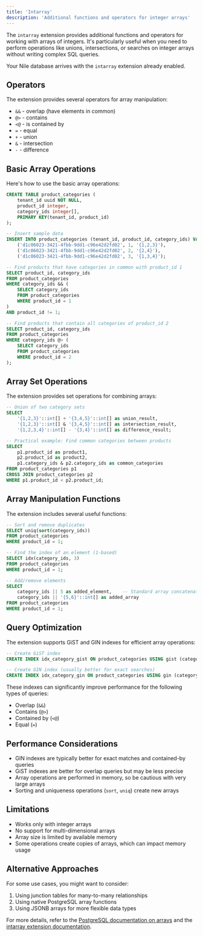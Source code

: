 ```yaml
---
title: 'Intarray'
description: 'Additional functions and operators for integer arrays'
---
```


The `intarray` extension provides additional functions and operators for working with arrays of integers. It's particularly useful when you need to perform operations like unions, intersections, or searches on integer arrays without writing complex SQL queries.

Your Nile database arrives with the `intarray` extension already enabled.

## Operators

The extension provides several operators for array manipulation:

- `&&` - overlap (have elements in common)
- `@>` - contains
- `<@` - is contained by
- `=` - equal
- `+` - union
- `&` - intersection
- `-` - difference

## Basic Array Operations

Here's how to use the basic array operations:

```sql
CREATE TABLE product_categories (
    tenant_id uuid NOT NULL,
    product_id integer,
    category_ids integer[],
    PRIMARY KEY(tenant_id, product_id)
);

-- Insert sample data
INSERT INTO product_categories (tenant_id, product_id, category_ids) VALUES
    ('d1c06023-3421-4fbb-9dd1-c96e42d2fd02', 1, '{1,2,3}'),
    ('d1c06023-3421-4fbb-9dd1-c96e42d2fd02', 2, '{2,4}'),
    ('d1c06023-3421-4fbb-9dd1-c96e42d2fd02', 3, '{1,3,4}');

-- Find products that have categories in common with product_id 1
SELECT product_id, category_ids
FROM product_categories
WHERE category_ids && (
    SELECT category_ids 
    FROM product_categories 
    WHERE product_id = 1
)
AND product_id != 1;

-- Find products that contain all categories of product_id 2
SELECT product_id, category_ids
FROM product_categories
WHERE category_ids @> (
    SELECT category_ids 
    FROM product_categories 
    WHERE product_id = 2
);
```

## Array Set Operations

The extension provides set operations for combining arrays:

```sql
-- Union of two category sets
SELECT 
    '{1,2,3}'::int[] + '{3,4,5}'::int[] as union_result,
    '{1,2,3}'::int[] & '{3,4,5}'::int[] as intersection_result,
    '{1,2,3,4}'::int[] - '{3,4}'::int[] as difference_result;

-- Practical example: Find common categories between products
SELECT 
    p1.product_id as product1,
    p2.product_id as product2,
    p1.category_ids & p2.category_ids as common_categories
FROM product_categories p1
CROSS JOIN product_categories p2
WHERE p1.product_id < p2.product_id;
```

## Array Manipulation Functions

The extension includes several useful functions:

```sql
-- Sort and remove duplicates
SELECT uniq(sort(category_ids))
FROM product_categories
WHERE product_id = 1;

-- Find the index of an element (1-based)
SELECT idx(category_ids, 3)
FROM product_categories
WHERE product_id = 1;

-- Add/remove elements
SELECT 
    category_ids || 5 as added_element,    -- Standard array concatenation
    category_ids || '{5,6}'::int[] as added_array
FROM product_categories
WHERE product_id = 1;
```

## Query Optimization

The extension supports GiST and GIN indexes for efficient array operations:

```sql
-- Create GiST index
CREATE INDEX idx_category_gist ON product_categories USING gist (category_ids gist__int_ops);

-- Create GIN index (usually better for exact searches)
CREATE INDEX idx_category_gin ON product_categories USING gin (category_ids gin__int_ops);
```

These indexes can significantly improve performance for the following types of queries:
- Overlap (`&&`)
- Contains (`@>`)
- Contained by (`<@`)
- Equal (`=`)

## Performance Considerations

- GIN indexes are typically better for exact matches and contained-by queries
- GiST indexes are better for overlap queries but may be less precise
- Array operations are performed in memory, so be cautious with very large arrays
- Sorting and uniqueness operations (`sort`, `uniq`) create new arrays

## Limitations

- Works only with integer arrays
- No support for multi-dimensional arrays
- Array size is limited by available memory
- Some operations create copies of arrays, which can impact memory usage

## Alternative Approaches

For some use cases, you might want to consider:

1. Using junction tables for many-to-many relationships
2. Using native PostgreSQL array functions
3. Using JSONB arrays for more flexible data types

For more details, refer to the [PostgreSQL documentation on arrays](https://www.postgresql.org/docs/current/arrays.html) and the [intarray extension documentation](https://www.postgresql.org/docs/current/intarray.html).
